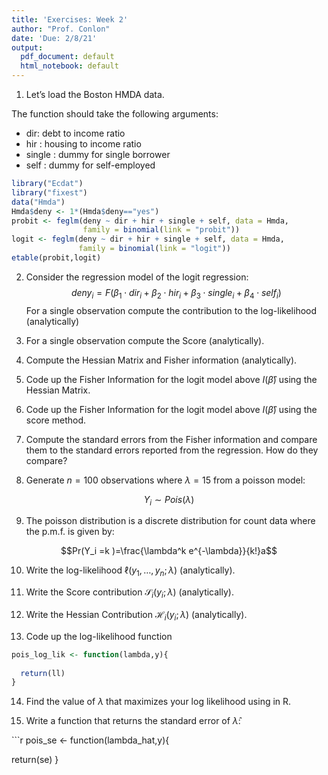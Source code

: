 ```yaml
---
title: 'Exercises: Week 2'
author: "Prof. Conlon"
date: 'Due: 2/8/21'
output:
  pdf_document: default
  html_notebook: default
---
```


1. Let's load the Boston HMDA data.

The function should take the following arguments:

  * dir: debt to income ratio
  * hir : housing to income ratio
  * single : dummy for single borrower
  * self : dummy for self-employed

 
```r
library("Ecdat")
library("fixest")
data("Hmda")
Hmda$deny <- 1*(Hmda$deny=="yes")
probit <- feglm(deny ~ dir + hir + single + self, data = Hmda, 
                family = binomial(link = "probit"))
logit <- feglm(deny ~ dir + hir + single + self, data = Hmda, 
               family = binomial(link = "logit"))
etable(probit,logit)
```

2. Consider the regression model of the logit regression:
$$
deny_i = F(\beta_1\cdot dir_i + \beta_2\cdot hir_i + \beta_3\cdot single_i + \beta_4 \cdot self_i)
$$
For a single observation compute the contribution to the log-likelihood (analytically)

3. For a single observation compute the Score (analytically).

4. Compute the Hessian Matrix and Fisher information (analytically).

5. Code up the Fisher Information for the logit model above $I(\widehat{\beta})$ using the Hessian Matrix.

6. Code up the Fisher Information for the logit model above $I(\widehat{\beta})$ using the score method.

7. Compute the standard errors from the Fisher information and compare them to the standard errors reported from the regression. How do they compare?

8. Generate $n=100$ observations where $\lambda = 15$ from a poisson model:

$$ Y_i \sim Pois(\lambda)$$

9. The poisson distribution is a discrete distribution for count data where the p.m.f. is given by:

$$Pr(Y_i =k )=\frac{\lambda^k e^{-\lambda}}{k!}a$$

10. Write the log-likelihood $\ell(y_1,\ldots,y_n; \lambda)$ (analytically).

11. Write the Score contribution $\mathcal{S}_i(y_i; \lambda)$ (analytically).

12. Write the Hessian Contribution $\mathcal{H}_i(y_i; \lambda)$ (analytically).

13. Code up the log-likelihood function

```r
pois_log_lik <- function(lambda,y){
  
  return(ll)
}
```

14. Find the value of $\lambda$ that maximizes your log likelihood using \texttt{optim} in R.

15. Write a function that returns the standard error of $\hat\lambda$:

```r
pois_se <- function(lambda_hat,y){
  
  return(se)
}